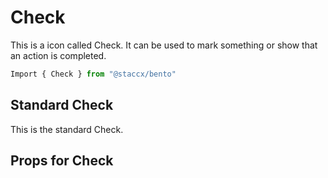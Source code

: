 
<Meta title="Components|Icons/Check" component={Check}/>


# Check
This is a icon called Check. It can be used to mark something or show that an action is completed.


```javascript
Import { Check } from "@staccx/bento"
```

## Standard Check
This is the standard Check.

<Preview>
  <Story name="Standard">
   <Check/>
  </Story>
</Preview>


## Props for Check
<Props of={Check} />
